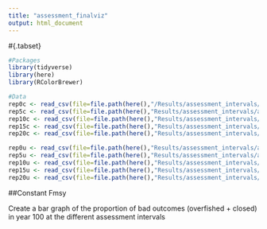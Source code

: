 ```yaml
---
title: "assessment_finalviz"
output: html_document
---
```


#{.tabset}
```r

#Packages
library(tidyverse)
library(here)
library(RColorBrewer)

#Data
rep0c <- read_csv(file=file.path(here(),"/Results/assessment_intervals/ai__constantyfmsy_0rep.csv"))
rep5c <- read_csv(file=file.path(here(),"Results/assessment_intervals/ai__constantyfmsy_5rep.csv"))
rep10c <- read_csv(file=file.path(here(),"Results/assessment_intervals/ai__constantyfmsy_10rep.csv"))
rep15c <- read_csv(file=file.path(here(),"Results/assessment_intervals/ai__constantyfmsy_15rep.csv"))
rep20c <- read_csv(file=file.path(here(),"Results/assessment_intervals/ai__constantyfmsy_20rep.csv"))

rep0u <- read_csv(file=file.path(here(),"Results/assessment_intervals/ai__updatingfmsy_0rep.csv"))
rep5u <- read_csv(file=file.path(here(),"Results/assessment_intervals/ai__updatingfmsy_5rep.csv"))
rep10u <- read_csv(file=file.path(here(),"Results/assessment_intervals/ai__updatingfmsy_10rep.csv"))
rep15u <- read_csv(file=file.path(here(),"Results/assessment_intervals/ai__updatingfmsy_15rep.csv"))
rep20u <- read_csv(file=file.path(here(),"Results/assessment_intervals/ai__updatingfmsy_20rep.csv"))


```


##Constant Fmsy

Create a bar graph of the proportion of bad outcomes (overfished + closed) in year 100 at the different assessment intervals  

